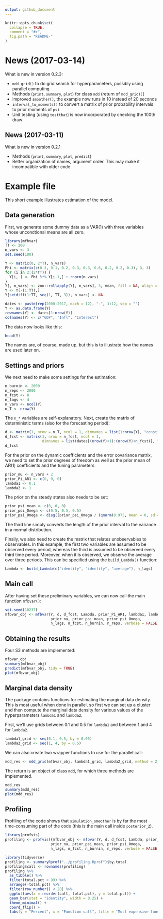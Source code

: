 ```yaml
---
output: github_document
---
```


<!-- README.md is generated from README.Rmd. Please edit that file -->

```r
knitr::opts_chunk$set(
  collapse = TRUE,
  comment = "#>",
  fig.path = "README-"
)
```
# News (2017-03-14)
What is new in version 0.2.3:

- `mdd_grid()` to do grid search for hyperparameters, possibly using parallel computing
- Methods (`print`, `summary`, `plot`) for class `mdd` (return of `mdd_grid()`)
- Improved `smoother()`, the example now runs in 10 instead of 20 seconds
- `interval_to_moments()` to convert a matrix of prior probability intervals to prior moments of `psi`
- Unit testing (using `testthat`) is now incorporated by checking the 100th draw


## News (2017-03-11)
What is new in version 0.2.1:

- Methods (`print`, `summary`, `plot`, `predict`)
- Better organization of names, argument order. This may make it incompatible with older code

# Example file

This short example illustrates estimation of the model.

## Data generation
First, we generate some dummy data as a VAR(1) with three variables whose uncondtional means are all zero.
```r
library(mfbvar)
TT <- 200
n_vars <- 3
set.seed(100)

Y <- matrix(0, 2*TT, n_vars)
Phi <- matrix(c(0.3, 0.1, 0.2, 0.3, 0.3, 0.6, 0.2, 0.2, 0.3), 3, 3)
for (i in 2:(2*TT)) {
  Y[i, ] <- Phi %*% Y[i-1,] + rnorm(n_vars)
}
Y[, n_vars] <- zoo::rollapply(Y[, n_vars], 3, mean, fill = NA, align = "right")
Y <- Y[-(1:TT),]
Y[setdiff(1:TT, seq(1, TT, 3)), n_vars] <- NA

dates <- paste(rep(2000:2017, each = 12), "-", 1:12, sep = "")
Y <- as.data.frame(Y)
rownames(Y) <- dates[1:nrow(Y)]
colnames(Y) <- c("GDP", "Infl", "Interest")
```

The data now looks like this:
```r
head(Y)
```
The names are, of course, made up, but this is to illustrate how the names are used later on.

## Settings and priors
We next need to make some settings for the estimation:
```r
n_burnin <- 2000
n_reps <- 2000
n_fcst <- 8
n_lags <- 4
n_vars <- ncol(Y)
n_T <- nrow(Y)
```

The `n_*` variables are self-explanatory. Next, create the matrix of deterministic terms (also for the forecasting period):
```r
d <- matrix(1, nrow = n_T, ncol = 1, dimnames = list(1:nrow(Y), "const"))
d_fcst <- matrix(1, nrow = n_fcst, ncol = 1, 
                 dimnames = list(dates[(nrow(Y)+1):(nrow(Y)+n_fcst)], "const"))
d_fcst
```

For the prior on the dynamic coefficients and the error covariance matrix, we need to set the prior degrees of freedom as well as the prior mean of AR(1) coefficients and the tuning parameters:
```r
prior_nu <- n_vars + 2 
prior_Pi_AR1 <- c(0, 0, 0) 
lambda1 <- 0.1
lambda2 <- 1
```
The prior on the steady states also needs to be set:
```r
prior_psi_mean <- c(0, 0, 0) 
prior_psi_Omega <- c(0.5, 0.5, 0.5) 
prior_psi_Omega <- diag((prior_psi_Omega / (qnorm(0.975, mean = 0, sd = 1)*2))^2) 
```
The third line simply converts the length of the prior interval to the variance in a normal distribution.

Finally, we also need to create the matrix that relates unobservables to observables. In this example, the first two variables are assumed to be observed every period, whereas the third is assumed to be observed every third time period. Moreover, when it is observed, we observe the average over three periods. This can be specified using the `build_Lambda()` function:
```r
Lambda <- build_Lambda(c("identity", "identity", "average"), n_lags)
```

## Main call
After having set these preliminary variables, we can now call the main function `mfbvar()`:
```r
set.seed(10237)
mfbvar_obj <- mfbvar(Y, d, d_fcst, Lambda, prior_Pi_AR1, lambda1, lambda2, 
                     prior_nu, prior_psi_mean, prior_psi_Omega, 
                     n_lags, n_fcst, n_burnin, n_reps, verbose = FALSE) 
```


## Obtaining the results
Four S3 methods are implemented:

```r
mfbvar_obj
summary(mfbvar_obj)
predict(mfbvar_obj, tidy = TRUE)
plot(mfbvar_obj) 
```

## Marginal data density
The package contains functions for estimating the marginal data density. This is most useful when done in parallel, so first we can set up a cluster and then compute the marginal data density for various values of the hyperparameters `lambda1` and `lambda2`.

First, we'll use grids between 0.1 and 0.5 for `lambda1` and between 1 and 4 for `lambda2`.
```r
lambda1_grid <- seq(0.1, 0.5, by = 0.05)
lambda2_grid <- seq(1, 4, by = 0.5)
```
We can also create two wrapper functions to use for the parallel call:
```r
mdd_res <- mdd_grid(mfbvar_obj, lambda1_grid, lambda2_grid, method = 2, n_cores = 7, p_trunc = 0.5)
```
The return is an object of class `mdd`, for which three methods are implemented.
```r
mdd_res
summary(mdd_res)
plot(mdd_res)
```

## Profiling
Profiling of the code shows that `simulation_smoother` is by far the most time-consuming part of the code (this is the main call inside `posterior_Z`). 
```r
library(profvis)
profiling <- profvis({mfbvar_obj <- mfbvar(Y, d, d_fcst, Lambda, prior_Pi_AR1, lambda1, lambda2, 
                     prior_nu, prior_psi_mean, prior_psi_Omega, 
                     n_lags, n_fcst, n_burnin, n_reps, verbose = FALSE) }, prof_output = "../profiling.Rprof")
```

```r
library(tidyverse)
profiling <- summaryRprof("../profiling.Rprof")$by.total
profiling$call <- rownames(profiling)
profiling %>%
  as_tibble() %>%
  filter(total.pct < 99) %>%
  arrange(-total.pct) %>%
  filter(row_number() < 20) %>%
  ggplot(aes(x = reorder(call, total.pct), y = total.pct)) +
  geom_bar(stat = "identity", width = 0.25) +
  theme_minimal() +
  coord_flip() +
  labs(y = "Percent", x = "Function call", title = "Most expensive functions calls in mfbvar")
```

